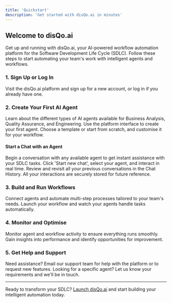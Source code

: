 ```yaml
---
title: 'Quickstart'
description: 'Get started with disQo.ai in minutes'
---
```


## Welcome to disQo.ai

Get up and running with disQo.ai, your AI-powered workflow automation platform for the Software Development Life Cycle (SDLC). Follow these steps to start automating your team's work with intelligent agents and workflows.

### 1. Sign Up or Log In

<CardGroup>
  <Card title="Access disQo.ai" icon="external-link" href="https://app.disqoai.com">
    Visit the disQo.ai platform and sign up for a new account, or log in if you already have one.
  </Card>
</CardGroup>

### 2. Create Your First AI Agent

<CardGroup>
  <Card title="Explore Agents" icon="bot-message-square" href="/agents/overview">
    Learn about the different types of AI agents available for Business Analysis, Quality Assurance, and Engineering.
  </Card>
  <Card title="Create an Agent" icon="plus-circle" href="https://app.disqoai.com/agents">
    Use the platform interface to create your first agent. Choose a template or start from scratch, and customise it for your workflow.
  </Card>
</CardGroup>

#### Start a Chat with an Agent

<CardGroup>
  <Card title="Start a New Chat" icon="message-square" href="https://app.disqoai.com/chats">
    Begin a conversation with any available agent to get instant assistance with your SDLC tasks. Click 'Start new chat', select your agent, and interact in real time.
  </Card>
  <Card title="View Chat History" icon="clock" href="https://app.disqoai.com/chats">
    Review and revisit all your previous conversations in the Chat History. All your interactions are securely stored for future reference.
  </Card>
</CardGroup>

### 3. Build and Run Workflows

<CardGroup>
  <Card title="Automate with Workflows" icon="workflow" href="/workflows/overview">
    Connect agents and automate multi-step processes tailored to your team's needs.
  </Card>
  <Card title="Start a Workflow" icon="play-circle" href="https://app.disqoai.com/workflows">
    Launch your workflow and watch your agents handle tasks automatically.
  </Card>
</CardGroup>

### 4. Monitor and Optimise

<CardGroup>
  <Card title="Track Activity" icon="history" href="/activities/overview">
    Monitor agent and workflow activity to ensure everything runs smoothly.
  </Card>
  <Card title="View Analytics" icon="chart-no-axes-combined" href="/analytics/overview">
    Gain insights into performance and identify opportunities for improvement.
  </Card>
</CardGroup>

### 5. Get Help and Support

<CardGroup>
  <Card title="Contact Support" icon="message-circle" href="mailto:support@disqoai.com">
    Need assistance? Email our support team for help with the platform or to request new features.
  </Card>
  <Card title="Request an Agent" icon="mail" href="mailto:support@disqoai.com?subject=Request%20for%20New%20AI%20Agent">
    Looking for a specific agent? Let us know your requirements and we'll be in touch.
  </Card>
</CardGroup>

---

Ready to transform your SDLC? [Launch disQo.ai](https://app.disqoai.com) and start building your intelligent automation today.
